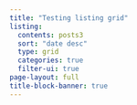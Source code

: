 ```yaml
---
title: "Testing listing grid"
listing:
  contents: posts3
  sort: "date desc"
  type: grid
  categories: true
  filter-ui: true
page-layout: full
title-block-banner: true
---
```



